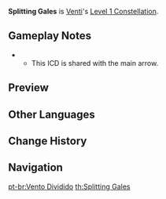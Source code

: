{{Constellation Infobox
|image       = Constellation Splitting Gales.png
|description = Fires 2 additional arrows per Aimed Shot, each dealing 33% of the original arrow's DMG.
|level       = 1
|character   = Venti
|scale_att1  = Normal Attack
|utility1    = Charged Attack
}}
'''Splitting Gales''' is [[Venti]]'s [[Level 1 Constellation]].

==Gameplay Notes==
* {{TalentNote|icd|The extra arrows|1|3|plural=1}}
** This ICD is shared with the main arrow.

==Preview==
{{Preview
|file    = Constellation Splitting Gales
}}

==Other Languages==
{{Other Languages
|en      = Splitting Gales
|zhs     = 弦发的苍风
|zhs_rm  = Xiánfā de Cāng Fēng
|zht     = 弦發的蒼風
|zht_rm  = Xiánfā de Cāng Fēng
|zh_tl   = 
|ja      = 矢先の蒼風
|ja_rm   = Yasaki no Soufuu{{Assumed}}
|ja_tl   = Arrowhead's Blue Wind
|ko      = 쏘아 올린 창풍
|ko_rm   = Sso'a Ollin Changpung
|ko_tl   = Shooting up Bluewind
|es      = Vendaval feroz
|es_tl   = Ferocious Gale
|fr      = Vent violent fractionné
|fr_tl   = Split Violent Wind
|ru      = Дробящий шторм
|ru_tl   = 
|th      = Splitting Gales
|vi      = Mũi Tên Gió
|vi_tl   = Wind Arrow
|de      = Gespaltener Hagel
|de_tl   = Split Hail
|id      = Splitting Gales
|pt      = Vento Dividido
|pt_tl   = Divided Wind
}}

==Change History==
{{Change History|1.0}}

==Navigation==
{{Talent Navbox|Venti}}
[[pt-br:Vento Dividido]]
[[th:Splitting Gales]]
